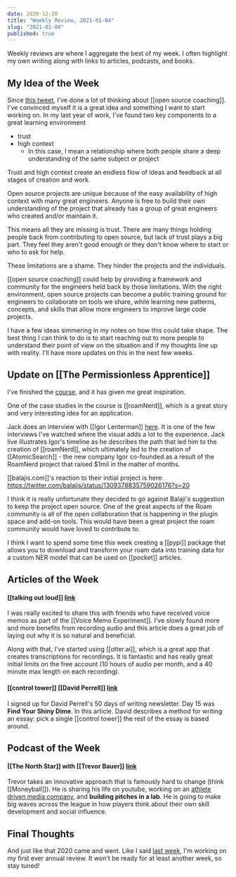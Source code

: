 ```yaml
---
date: 2020-12-20
title: "Weekly Review, 2021-01-04"
slug: "2021-01-04"
published: true
---
```

Weekly reviews are where I aggregate the best of my week. I often highlight my own writing along with links to articles, podcasts, and books.

## My Idea of the Week
Since [this tweet](https://twitter.com/nicktorba/status/1341208917074997248?s=20), I've done a lot of thinking about [[open source coaching]]. I've convinced myself it is a great idea and something I want to start working on. 
In my last year of work, I've found two key components to a great learning environment 
- trust 
- high context 
    - In this case, I mean a relationship where both people share a deep understanding of the same subject or project

Trust and high context create an endless flow of ideas and feedback at all stages of creation and work. 

Open source projects are unique because of the easy availability of high context with many great engineers. Anyone is free to build their own understanding of the project that already has a group of great engineers who created and/or maintain it. 

This means all they are missing is trust. There are many things holding people back from contributing to open source, but lack of trust plays a big part. They feel they aren't good enough or they don't know where to start or who to ask for help. 

These limitations are a shame. They hinder the projects and the individuals. 

[[open source coaching]] could help by providing a framework and community for the engineers held back by those limitations. With the right environment, open source projects can become a public training ground for engineers to collaborate on tools we share, while learning new patterns, concepts, and skills that allow more engineers to improve large code projects. 

I have a few ideas simmering in my notes on how this could take shape. The best thing I can think to do is to start reaching out to more people to understand their point of view on the situation and if my thoughts line up with reality. I'll have more updates on this in the next few weeks. 

## Update on [[The Permissionless Apprentice]]
I've finished the [course](https://shop.visualizevalue.com/products/the-permissionless-apprentice), and it has given me great inspiration. 

One of the case studies in the course is [[roamNerd]], which is a great story and very interesting idea for an application. 

Jack does an interview with [[Igor Lenterman]] [here](https://www.youtube.com/watch?v=rAemn7m2aa4). It is one of the few interviews I've watched where the visual adds a lot to the experience. Jack live illustrates Igor's timeline as he describes the path that led him to the creation of [[roamNerd]], which ultimately led to the creation of [[AtomicSearch]] - the new company Igor co-founded as a result of the RoamNerd project that raised $1mil in the matter of months.

[[balajis.com]]'s reaction to their initial project is here: https://twitter.com/balajis/status/1309378835759026176?s=20

I think it is really unfortunate they decided to go against Balaji's suggestion to keep the project open source. One of the great aspects of the Roam community is all of the open collaboration that is happening in the plugin space and add-on tools. This would have been a great project the roam community would have loved to contribute to. 

I think I want to spend some time this week creating a [[pypi]] package that allows you to download and transform your roam data into training data for a custom NER model that can be used on [[pocket]] articles. 

## Articles of the Week 
#### [[talking out loud]] [link](https://psyche.co/ideas/talking-out-loud-to-yourself-is-a-technology-for-thinking)
I was really excited to share this with friends who have received voice memos as part of the [[Voice Memo Experiment]]. I've slowly found more and more benefits from recording audio and this article does a great job of laying out why it is so natural and beneficial.

Along with that, I've started using [[otter.ai]], which is a great app that creates transcriptions for recordings. It is fantastic and has really great initial limits on the free account (10 hours of audio per month, and a 40 minute max length on each recording). 

#### [[control tower]] [[David Perrell]] [link](https://perell.com/note/find-your-shiny-dime/)
I signed up for David Perrell's 50 days of writing newsletter. Day 15 was __Find Your Shiny Dime__. In this article. David describes a method for writing an essay: pick a single [[control tower]] the rest of the essay is based around. 

## Podcast of the Week
#### [[The North Star]] with [[Trevor Bauer]] [link](https://open.spotify.com/episode/3vv7oZydrJ4YPJp6sk8HMQ?si=ebpMwSbsTgKBWuR2PrOxUw)
Trevor takes an innovative approach that is famously hard to change (think [[Moneyball]]). He is sharing his life on youtube, working on an [athlete driven media company](https://watch-momentum.com/), and **building pitches in a lab**. He is going to make big waves across the league in how players think about their own skill development and social influence.  

## Final Thoughts 
And just like that 2020 came and went. Like I said [last week](/2020-12-27), I'm working on my first ever annual review. It won't be ready for at least another week, so stay tuned! 
